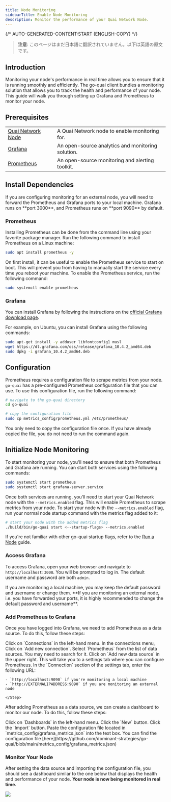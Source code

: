 ```yaml
---
title: Node Monitoring
sidebarTitle: Enable Node Monitoring
description: Monitor the performance of your Quai Network Node.
---
```


{/* AUTO-GENERATED-CONTENT:START (ENGLISH-COPY) */}

> **注意**: このページはまだ日本語に翻訳されていません。以下は英語の原文です。

## Introduction

Monitoring your node's performance in real time allows you to ensure that it is running smoothly and efficiently. The go-quai client bundles a monitoring solution that allows you to track the health and performance of your node. This guide will walk you through setting up Grafana and Prometheus to monitor your node.

## Prerequisites

|                                                   |                                                   |
| ------------------------------------------------- | ------------------------------------------------- |
| [Quai Network Node](/participate/node/run-a-node) | A Quai Network node to enable monitoring for.     |
| [Grafana](https://grafana.com/)                   | An open-source analytics and monitoring solution. |
| [Prometheus](https://prometheus.io/)              | An open-source monitoring and alerting toolkit.   |

## Install Dependencies

<Note>
	If you are configuring monitoring for an external node, you will need to forward the Prometheus and Grafana ports to your local machine.
	Grafana runs on **port 3000**, and Prometheus runs on **port 9090** by default.
</Note>

### Prometheus

Installing Prometheus can be done from the command line using your favorite package manager. Run the following command to install Prometheus on a Linux machine:

```bash
sudo apt install prometheus -y
```

On first install, it can be useful to enable the Prometheus service to start on boot. This will prevent you from having to manually start the service every time you reboot your machine. To enable the Prometheus service, run the following command:

```bash
sudo systemctl enable prometheus
```

### Grafana

You can install Grafana by following the instructions on the [official Grafana download page](https://grafana.com/grafana/download?edition=oss).

For example, on Ubuntu, you can install Grafana using the following commands:

```bash
sudo apt-get install -y adduser libfontconfig1 musl
wget https://dl.grafana.com/oss/release/grafana_10.4.2_amd64.deb
sudo dpkg -i grafana_10.4.2_amd64.deb
```

## Configuration

Prometheus requires a configuration file to scrape metrics from your node. `go-quai` has a pre-configured Prometheus configuration file that you can use. To use this configuration file, run the following command:

```bash
# navigate to the go-quai directory
cd go-quai

# copy the configuration file
sudo cp metrics_config/prometheus.yml /etc/prometheus/
```

<Note>
	You only need to copy the configuration file once. If you have already copied the file, you do not need to run the command again.
</Note>

## Initialize Node Monitoring

To start monitoring your node, you'll need to ensure that both Prometheus and Grafana are running. You can start both services using the following commands:

```bash
sudo systemctl start prometheus
sudo systemctl start grafana-server.service
```

Once both services are running, you'll need to start your Quai Network node with the `--metrics.enabled` flag. This will enable Prometheus to scrape metrics from your node. To start your node with the `--metrics.enabled` flag, run your normal node startup command with the metrics flag added to it:

```bash
# start your node with the added metrics flag
./build/bin/go-quai start <--startup-flags> --metrics.enabled
```

If you're not familiar with other go-quai startup flags, refer to the [Run a Node](/jp/guides/client/node#environment-variables) guide.

### Access Grafana

To access Grafana, open your web browser and navigate to `http://localhost:3000`. You will be prompted to log in. The default username and password are both `admin`.

<Warning>
	If you are monitoring a local machine, you may keep the default password and username or change them. **If you are monitoring an external
	node, i.e. you have forwarded your ports, it is highly recommended to change the default password and username**.
</Warning>

### Add Prometheus to Grafana

Once you have logged into Grafana, we need to add Prometheus as a data source. To do this, follow these steps:

<Steps>
	<Step title='Open Connections Menu'>Click on `Connections` in the left-hand menu.</Step>
	<Step title='Add New Connection'>In the connections menu, Click on `Add new connection`.</Step>
	<Step title='Select Prometheus'>Select `Prometheus` from the list of data sources. You may need to search for it.</Step>
	<Step title='Add New Data Source'>
		Click on `Add new data source` in the upper right. This will take you to a settings tab where you can configure Prometheus.
	</Step>
	<Step title='Set Prometheus Server URL'>
		In the `Connection` section of the settings tab, enter the following URL:

    - `http://localhost:9090` if you're monitoring a local machine
    - `http://EXTERNALIPADDRESS:9090` if you are monitoring an external node

    </Step>

</Steps>

After adding Prometheus as a data source, we can create a dashboard to monitor our node. To do this, follow these steps:

<Steps>
	<Step title='Open Dashboards'>Click on `Dashboards` in the left-hand menu.</Step>
	<Step title='Create New Dashboard'>Click the `New` button.</Step>
	<Step title='Import Configuration'>Click the `Import` button.</Step>
	<Step title='Paste Configuration'>
		Paste the configuration file located in `metrics_config/grafana_metrics.json` into the text box. You can find the configuration file
		[here](https://github.com/dominant-strategies/go-quai/blob/main/metrics_config/grafana_metrics.json)
	</Step>
</Steps>

### Monitor Your Node

After setting the data source and importing the configuration file, you should see a dashboard similar to the one below that displays the health and performance of your node. **Your node is now being monitored in real time.**

<Frame>
	<img src='/images/GrafanaDashboard.png' />
</Frame>
